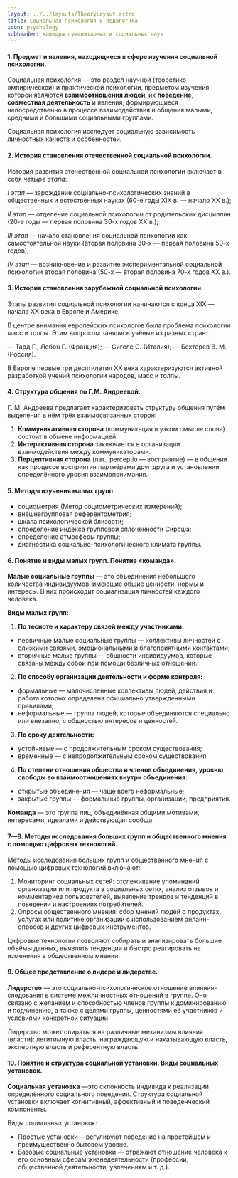 ```yaml
---
layout: ../../layouts/TheoryLayout.astro
title: Социальная психология и педагогика
icon: psychology
subheader: кафедра гуманитарных и социальных наук
---
```


#### 1. Предмет и явления, находящиеся в сфере изучения социальной психологии.

Социальная психология — это раздел научной (теоретико-эмпирической) и практической психологии, предметом изучения которой являются **взаимоотношения людей**, их **поведение**, **совместная деятельность** и явления, формирующиеся непосредственно в процессе взаимодействия и общения малыми, средними и большими социальными группами.

Социальная психология исследует социальную зависимость личностных качеств и особенностей.

#### 2. История становления отечественной социальной психологии.

История развития отечественной социальной психологии включает в себя _четыре этапа_:

_I этап_ — зарождение социально-психологических знаний в общественных и естественных науках (60-е годы XIX в. — начало XX в.);

_II этап_ — отделение социальной психологии от родительских дисциплин (20-е годы — первая половина 30-х годов XX в.);

_III этап_ — начало становления социальной психологии как самостоятельной науки (вторая половина 30-х — первая половина 50-х годов);

_IV этап_ — возникновение и развитие экспериментальной социальной психологии вторая половина (50-х — вторая половина 70-х годов XX в.).

#### 3. История становления зарубежной социальной психологии.

Этапы развития социальной психологии начинаются с конца XIX — начала XX века в Европе и Америке.

В центре внимания европейских психологов была проблема психологии масс и толпы. Этим вопросом занялись учёные из разных стран:

— Тард Г., Лебон Г. (Франция);
— Сигеле С. (Италия);
— Бехтерев В. М. (Россия).

В Европе первые три десятилетия XX века характеризуются активной разработкой учений психологии народов, масс и толпы.

#### 4. Структура общения по Г.М. Андреевой.

Г. М. Андреева предлагает характеризовать структуру общения путём выделения в нём трёх взаимосвязанных сторон:

1. **Коммуникативная сторона** (коммуникация в узком смысле слова) состоит в обмене информацией.
2. **Интерактивная сторона** заключается в организации взаимодействия между коммуникаторами.
3. **Перцептивная сторона** (лат., perceptio — восприятие) — в общении как процессе восприятия партнёрами друг друга и установлении определённого уровня взаимопонимания.

#### 5. Методы изучения малых групп.

* социометрия (Метод социометрических измерений);
* внешнегрупповая референтометрия;
* шкала психологической близости;
* определение индекса групповой сплоченности Сироша;
* определение атмосферы группы;
* диагностика социально-психологического климата группы.

#### 6. Понятие и виды малых групп. Понятие «команда».

**Малые социальные группы** — это объединения небольшого количества индивидуумов, имеющие общие ценности, нормы и интересы. В них происходит социализация личностей каждого человека.

**Виды малых групп:**

1. **По тесноте и характеру связей между участниками:**
 - первичные малые социальные группы — коллективы личностей с близкими связями, эмоциональными и благоприятными контактами;
 - вторичные малые группы — общности индивидуумов, которые связаны между собой при помощи безличных отношений.
2. **По способу организации деятельности и форме контроля:**
 - формальные — малочисленные коллективы людей, действия и работа которых определена официально утвержденными правилами;
 - неформальные — группа людей, которые объединяются специально или внезапно, с общностью интересов и ценностей.
3. **По сроку деятельности:**
 - устойчивые — с продолжительным сроком существования;
 - временные — с непродолжительным сроком существования.
4. **По степени отношения общества и членов объединения, уровню свободы во взаимоотношениях внутри объединения:**
 - открытые объединения — чаще всего неформальные;
 - закрытые группы — формальные группы, организации, предприятия.

**Команда** — это группа лиц, объединённая общими мотивами, интересами, идеалами и действующая сообща.

#### 7—8. Методы исследования больших групп и общественного мнения с помощью цифровых технологий.

Методы исследования больших групп и общественного мнения с помощью цифровых технологий включают:

1. Мониторинг социальных сетей: отслеживание упоминаний организации или продукта в социальных сетях, анализ отзывов и комментариев пользователей, выявление трендов и тенденций в поведении и настроениях потребителей.
2. Опросы общественного мнения: сбор мнений людей о продуктах, услугах или политике организации с использованием онлайн-опросов и других цифровых инструментов.

Цифровые технологии позволяют собирать и анализировать большие объёмы данных, выявлять тенденции и быстро реагировать на изменения в общественном мнении.

#### 9. Общее представление о лидере и лидерстве.

**Лидерство** — это социально-психологическое отношение влияния-следования в системе межличностных отношений в группе. Оно связано с желанием и способностью членов группы к доминированию и подчинению, а также с целями группы, ценностями её участников и условиями конкретной ситуации. 

Лидерство может опираться на различные механизмы влияния (власти): легитимную власть, награждающую и наказывающую власть, экспертную власть и референтную власть.

#### 10. Понятие и структура социальной установки. Виды социальных установок.

**Социальная установка** —это склонность индивида к реализации определённого социального поведения. Структура социальной установки включает когнитивный, аффективный и поведенческий компоненты.

Виды социальных установок:

- Простые установки —регулируют поведение на простейшем и преимущественно бытовом уровне.
- Базовые социальные установки — отражают отношение человека к его основным сферам жизнедеятельности (профессии, общественной деятельности, увлечениям и т. д.).

